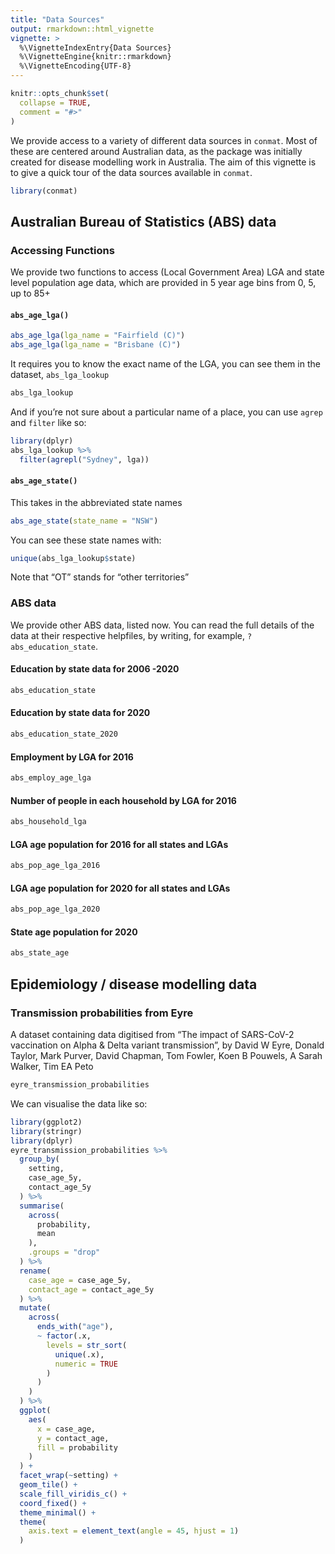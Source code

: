 ```yaml
---
title: "Data Sources"
output: rmarkdown::html_vignette
vignette: >
  %\VignetteIndexEntry{Data Sources}
  %\VignetteEngine{knitr::rmarkdown}
  %\VignetteEncoding{UTF-8}
---
```


```r
knitr::opts_chunk$set(
  collapse = TRUE,
  comment = "#>"
)
```

We provide access to a variety of different data sources in `conmat`. Most of these are centered around Australian data, as the package was initially created for disease modelling work in Australia. The aim of this vignette is to give a quick tour of the data sources available in `conmat`.

```r
library(conmat)
```

## Australian Bureau of Statistics (ABS) data

### Accessing Functions

We provide two functions to access (Local Government Area) LGA and state level population age data, which are provided in 5 year age bins from 0, 5, up to 85+

#### `abs_age_lga()`

```r
abs_age_lga(lga_name = "Fairfield (C)")
abs_age_lga(lga_name = "Brisbane (C)")
```

It requires you to know the exact name of the LGA, you can see them in the dataset, `abs_lga_lookup`

```r
abs_lga_lookup
```

And if you're not sure about a particular name of a place, you can use `agrep` and `filter` like so:

```r
library(dplyr)
abs_lga_lookup %>%
  filter(agrepl("Sydney", lga))
```


#### `abs_age_state()`

This takes in the abbreviated state names

```r
abs_age_state(state_name = "NSW")
```

You can see these state names with:

```r
unique(abs_lga_lookup$state)
```

Note that "OT" stands for "other territories"

### ABS data

We provide other ABS data, listed now. You can read the full details of the data at their respective helpfiles, by writing, for example, `?abs_education_state`.

#### Education by state data for 2006 -2020

```r
abs_education_state
```

#### Education by state data for 2020

```r
abs_education_state_2020
```


#### Employment by LGA for 2016

```r
abs_employ_age_lga
```


#### Number of people in each household by LGA for 2016

```r
abs_household_lga
```


#### LGA age population for 2016 for all states and LGAs

```r
abs_pop_age_lga_2016
```


#### LGA age population for 2020 for all states and LGAs

```r
abs_pop_age_lga_2020
```

#### State age population for 2020

```r
abs_state_age
```


## Epidemiology / disease modelling data

### Transmission probabilities from Eyre

A dataset containing data digitised from "The impact of SARS-CoV-2 vaccination on Alpha & Delta variant transmission", by David W Eyre, Donald Taylor, Mark Purver, David Chapman, Tom Fowler, Koen B Pouwels, A Sarah Walker, Tim EA Peto

```r
eyre_transmission_probabilities
```

We can visualise the data like so:

```r
library(ggplot2)
library(stringr)
library(dplyr)
eyre_transmission_probabilities %>%
  group_by(
    setting,
    case_age_5y,
    contact_age_5y
  ) %>%
  summarise(
    across(
      probability,
      mean
    ),
    .groups = "drop"
  ) %>%
  rename(
    case_age = case_age_5y,
    contact_age = contact_age_5y
  ) %>%
  mutate(
    across(
      ends_with("age"),
      ~ factor(.x,
        levels = str_sort(
          unique(.x),
          numeric = TRUE
        )
      )
    )
  ) %>%
  ggplot(
    aes(
      x = case_age,
      y = contact_age,
      fill = probability
    )
  ) +
  facet_wrap(~setting) +
  geom_tile() +
  scale_fill_viridis_c() +
  coord_fixed() +
  theme_minimal() +
  theme(
    axis.text = element_text(angle = 45, hjust = 1)
  )
```
